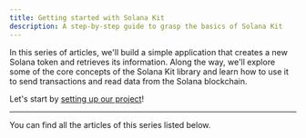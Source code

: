 ```yaml
---
title: Getting started with Solana Kit
description: A step-by-step guide to grasp the basics of Solana Kit
---
```


In this series of articles, we'll build a simple application that creates a new Solana token and retrieves its information. Along the way, we'll explore some of the core concepts of the Solana Kit library and learn how to use it to send transactions and read data from the Solana blockchain.

Let's start by [setting up our project](/docs/getting-started/setup)!

---

You can find all the articles of this series listed below.
